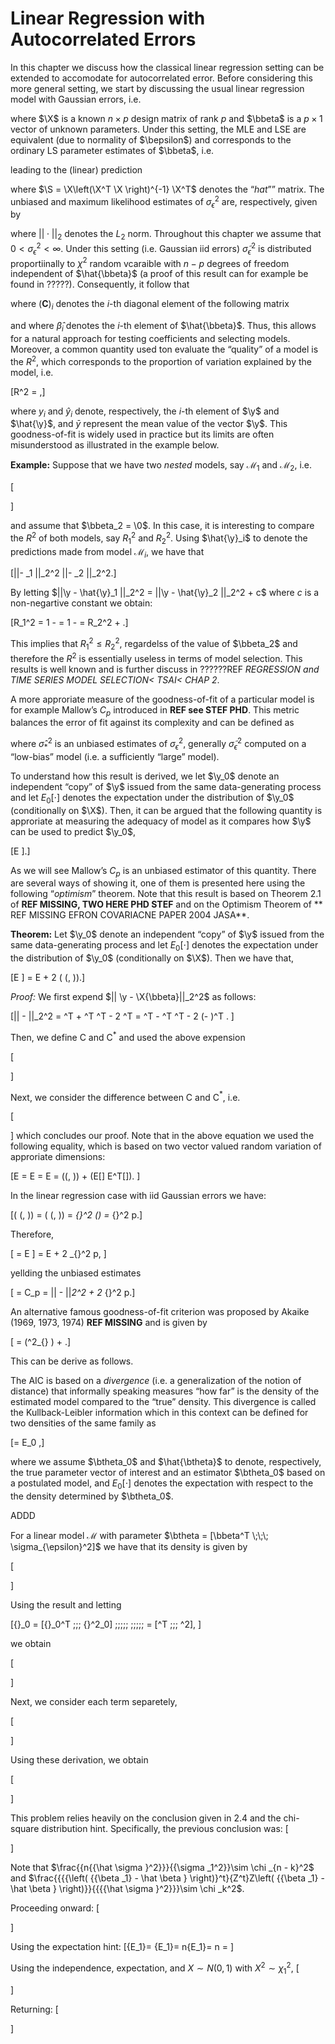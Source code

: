 # Linear Regression with Autocorrelated Errors

In this chapter we discuss how the classical linear regression setting can be extended to accomodate for autocorrelated error. Before considering this more general setting, we start by discussing the usual linear regression model with Gaussian errors, i.e. 

\begin{equation*}
 \y = \X \bbeta + \bepsilon, \;\;\; \bepsilon \sim \mathcal{N}\left( \0,\sigma_{\epsilon}^2 \I \right) ,
\end{equation*}

where $\X$ is a known $n \times p$ design matrix of rank $p$ and $\bbeta$ is a $p \times 1$ vector of unknown parameters. Under this setting, the MLE and LSE are equivalent (due to normality of $\bepsilon$) and corresponds to the ordinary LS parameter estimates of $\bbeta$, i.e.

\begin{equation}
	\hat{\bbeta} = \left(\X^T \X \right)^{-1} \X^T \y ,
	\label{eq:betaLSE}
\end{equation}

leading to the (linear) prediction

\begin{equation*}
	\hat{\y} = \X \hat{\bbeta} = \S \y
\end{equation*}

where $\S = \X\left(\X^T \X \right)^{-1} \X^T$ denotes the "*hat*"" matrix. The unbiased and maximum likelihood estimates of $\sigma^2_{\epsilon}$ are, respectively, given by

\begin{equation}
		\tilde{\sigma}^2_{\epsilon} = \frac{||\y - \hat{\y} ||_2^2}{n - p} \;\;\, \text{and} \;\;\,
		\hat{\sigma}^2_{\epsilon} = \frac{||\y - \hat{\y} ||_2^2}{n}\,,
	\label{eq:LM:sig2:hat}
\end{equation}

where $|| \cdot ||_2$ denotes the $L_2$ norm.  Throughout this chapter we assume that $0 < \sigma_{\epsilon}^2 < \infty$. Under this setting (i.e. Gaussian iid errors) $\tilde{\sigma}^2_{\epsilon}$ is distributed proportiinally to $\chi^2$ random vcaraible with $n-p$ degrees of freedom independent of $\hat{\bbeta}$ (a proof of this result can for example be found in ?????). Consequently, it follow that

\begin{equation}
	\frac{\hat{\beta}_i - \beta_i}{\left(\boldsymbol{C}\right)_{i}} \sim t_{n-p},
	\label{eq:beta_t_dist}
\end{equation}

where $\left(\boldsymbol{C}\right)_{i}$ denotes the $i$-th diagonal element of the following matrix

\begin{equation}
		\boldsymbol{C} = \cov \left(\hat{\bbeta} \right) = \sigma_{\epsilon}^2 \left(\X^T \X\right)^{-1},
	\label{eq:covbeta}
\end{equation}

and where $\hat{\beta}_i$ denotes the $i$-th element of $\hat{\bbeta}$. Thus, this allows for a natural approach for testing coefficients and selecting models. Moreover, a common quantity used ton evaluate the "quality" of a model is the $R^2$, which corresponds to the proportion of variation explained by the model, i.e.

\[R^2 = \frac{\sum_{i=1}^n \left(y_i - \hat{\y}_i\right)^2 - \sum_{i=1}^n \left(y_i - \bar{y}\right)^2}{\sum_{i=1}^n \left(y_i - \bar{y}\right)^2},\]

where $y_i$ and $\hat{y}_i$ denote, respectively, the $i$-th element of $\y$ and $\hat{\y}$, and $\bar{y}$ represent the mean value of the vector $\y$. This goodness-of-fit is widely used in practice but its limits are often misunderstood as illustrated in the example below.

**Example:** Suppose that we have two *nested* models, say $\mathcal{M}_1$ and $\mathcal{M}_2$, i.e.

\[\begin{aligned}
\mathcal{M}_1: \;\;\;\;\; \y &= \X_1 \bbeta_1 + \bepsilon,\\
\mathcal{M}_2: \;\;\;\;\; \y &= \X_1 \bbeta_1 + \X_2 \bbeta_2 + \bepsilon,\\
\end{aligned}\]

and assume that $\bbeta_2 = \0$. In this case, it is interesting to compare the $R^2$ of both models, say $R_1^2$ and $R^2_2$. Using $\hat{\y}_i$ to denote the predictions made from model $\mathcal{M}_i$, we have that

\[||\y - \hat{\y}_1 ||_2^2 \geq ||\y - \hat{\y}_2 ||_2^2.\]

By letting $||\y - \hat{\y}_1 ||_2^2 = ||\y - \hat{\y}_2 ||_2^2 + c$ where $c$ is a non-negartive constant we obtain:

\[R_1^2 = 1 - \frac{ ||\y - \hat{\y}_1 ||_2^2 }{ \sum_{i=1}^n \left(y_i - \bar{y}\right)^2}  = 1 - \frac{||\y - \hat{\y}_2  ||_2^2 
+ c}{\sum_{i=1}^n \left(y_i - \bar{y}\right)^2} = R_2^2 + \frac{c}{\sum_{i=1}^n \left(y_i - \bar{y}\right)^2}.\]

This implies that $R_1^2 \leq R_2^2$, regardelss of the value of $\bbeta_2$ and therefore the $R^2$ is essentially useless in terms of model selection. This results is well known and is further discuss in ??????REF *REGRESSION and TIME SERIES MODEL SELECTION< TSAI< CHAP 2*.

<!--Rob: could you expand a little the intro to linear model, maybe an example,.. no rush... thanks mate! -->

A more approriate measure of the goodness-of-fit of a particular model is for example Mallow's $C_p$ introduced in **REF see STEF PHD**. This metric balances the error of fit against its complexity and can be defined as

\begin{equation}
C_p = || \y - \X\hat{\bbeta}||_2^2 +  2 \hat{\sigma}_{\ast}^2 p,
\label{eq:MallowCp}
\end{equation}

where $\hat{\sigma}_{\ast}^2$ is an unbiased estimates of ${\sigma}_{\epsilon}^2$, generally $\tilde{\sigma}^2_{\epsilon}$ computed on a "low-bias" model (i.e. a sufficiently "large" model).

To understand how this result is derived, we let $\y_0$ denote an independent "copy" of $\y$ issued from the same data-generating process and let $E_0[\cdot]$ denotes the expectation under the distribution of $\y_0$ (conditionally on $\X$). Then, it can be argued that the following quantity is approriate at measuring the adequacy of model as it compares how $\y$ can be used to predict $\y_0$,

\[E \left[ E_0 \left[ || \y_0 - \X\hat{\bbeta}||_2^2 \right] \right].\]

As we will see Mallow's $C_p$ is an unbiased estimator of this quantity. There are several ways of showing it, one of them is presented here using the following "*optimism*" theorem. Note that this result is based on Theorem 2.1 of **REF MISSING, TWO HERE PHD STEF** and on the Optimism Theorem of ** REF MISSING EFRON COVARIACNE PAPER 2004 JASA**.

**Theorem:** Let $\y_0$ denote an independent "copy" of $\y$ issued from the same data-generating process and let $E_0[\cdot]$ denotes the expectation under the distribution of $\y_0$ (conditionally on $\X$). Then we have that,

\[E \left[ E_0 \left[ || \y_0 - \X\hat{\bbeta}||_2^2 \right] \right] = E \left[ || \y - \X\hat{\bbeta}||_2^2 \right] + 2 \tr \left( \cov \left(\y, \X \hat{\bbeta} \right)\right).\]

*Proof:* We first expend $|| \y - \X{\bbeta}||_2^2$ as follows:

\[|| \y - \X{\bbeta}||_2^2 = \y^T \y + \bbeta^T \X^T \X \bbeta - 2 \y^T \X \bbeta = \y^T \y - \bbeta^T \X^T \X \bbeta - 2 \left(\y - \X\bbeta\right)^T \X \bbeta. \]

Then, we define C and C$^\ast$ and used the above expension

\[\begin{aligned}
\text{C} &= E \left[ E_0 \left[ || \y_0 - \X\hat{\bbeta}||_2^2 \right] \right] =  E_0 \left[ \y_0^T \y_0 \right] - E \left[ \hat{\bbeta}^T \X^T \X \hat{\bbeta}\right] - 2 E \left[\left(E_0 \left[ \y_0\right] - \X\hat{\bbeta}\right)^T \X \hat{\bbeta}\right],\\
\text{C}^\ast &= E \left[ || \y - \X\hat{\bbeta}||_2^2 \right] =  E \left[ \y^T \y \right] - E \left[ \hat{\bbeta}^T \X^T \X \hat{\bbeta}\right] - 2 E \left[\left( \y - \X\hat{\bbeta}\right)^T \X \hat{\bbeta}\right].
\end{aligned}\]

Next, we consider the difference between C and C$^\ast$, i.e.

\[\begin{aligned} 
\text{C} - \text{C}^\ast &= 2 E \left[\left( \y - E_0 \left[ \y_0\right]\right)^T \X \hat{\bbeta}\right] = 2 \tr \left( \cov \left(\y - E_0 [\y_0], \X \hat{\bbeta} \right)\right) + 2 \tr \left(E \left[\y - E_0 [\y_0] \right] E^T [\X \hat{\bbeta}]\right) \\
&= 2 \tr \left( \cov \left(\y - E_0 [\y_0], \X \hat{\bbeta} \right)\right) = 2 \tr \left( \cov \left(\y, \X \hat{\bbeta} \right)\right),
\end{aligned}
\]
which concludes our proof. Note that in the above equation we used the following equality, which is based on two vector valued random variation of approriate dimensions:

\[E \left[\X^T \boldsymbol{Z}\right]  = E \left[\tr \left(\X^T \boldsymbol{Z}\right)\right] = E \left[\tr \left( \boldsymbol{Z} \X^T \right)\right] = \tr \left(\cov \left(\X, \boldsymbol{Z}\right)\right) + \tr \left(E[\X] E^T[\boldsymbol{Z}]\right). \]

In the linear regression case with iid Gaussian errors we have:

\[\tr \left( \cov \left(\y, \X \hat{\bbeta} \right)\right) = \tr \left( \cov \left(\y, \S \y \right)\right) = \sigma_{\epsilon}^2 \tr\left(\S\right) = \sigma_{\epsilon}^2 p.\]

Therefore,

\[\text{C} = E \left[ E_0 \left[ || \y_0 - \X\hat{\bbeta}||_2^2 \right] \right] = E \left[ || \y - \X\hat{\bbeta}||_2^2 \right] + 2 \sigma_{\epsilon}^2 p, \]

yellding the unbiased estimates

\[\widehat{\text{C}} = C_p = || \y - \X\hat{\bbeta}||_2^2 +  2 \hat{\sigma}_{\ast}^2 p.\]

An alternative famous goodness-of-fit criterion was proposed by Akaike (1969, 1973, 1974) **REF MISSING** and is given by

\[\text{AIC} = \log \left(\hat{\sigma}^2_{\epsilon} \right) + \frac{n + 2p}{n}.\]

This can be derive as follows.

The AIC is based on a *divergence* (i.e. a generalization of the notion of distance) that informally speaking measures "how far" is the density of the estimated model compared to the "true" density. This divergence is called the Kullback-Leibler information which in this context can be defined for two densities of the same family as

\[\KL  =  \frac{1}{n} E_0 \left[\log \left(  
\frac{f (\y| \btheta_0)}
{f (\y| \hat{\btheta})}
\right)\right],\]

where we assume $\btheta_0$ and $\hat{\btheta}$ to denote, respectively, the true parameter vector of interest and an estimator $\btheta_0$ based on a postulated model, and $E_0 \left[\cdot\right]$ denotes the expectation with respect to the the density determined by $\btheta_0$. 


ADDD

For a linear model $\mathcal{M}$ with parameter $\btheta = [\bbeta^T \;\;\; \sigma_{\epsilon}^2]$ we have that its density is given by

\[\begin{aligned} 
  f\left( {\y|\btheta } \right) &= {\left( {2\pi } \right)^{ - n/2}}{\left| { \sigma_{\epsilon}^2 \I} \right|^{ - 1/2}}\exp \left( { - \frac{1}{2}{{\left( {\y - \X{\bbeta}} \right)}^T}{{\left( {\sigma_{\epsilon}^2 \I} \right)}^{ - 1}}\left( {\y - \X{\beta _i}} \right)} \right)  \\
   &= {\left( {2\pi } \right)^{ - n/2}}{\left( {\sigma_{\epsilon}^2} \right)^{ - n/2}}\exp \left( { - \frac{1}{{2 \sigma_{\epsilon}^2}}{{\left( {\y - \X{\bbeta}} \right)}^T}\left( {\y - \X{\bbeta}} \right)} \right).  \\ 
\end{aligned} \]

Using the result and letting 

\[{\btheta}_0 = [{\bbeta}_0^T \;\;\; {\sigma}^2_0] \;\;\;\;\; \text{ and }  \;\;\;\;\; \hat{\btheta} = [\hat{\bbeta}^T \;\;\; \hat{\sigma}^2], \]

we obtain

\[\begin{aligned}
  {E_0}\left[ {\log \left( {\frac{{f\left( {\y|{\btheta_0}} \right)}}{{f\left( {\y|{\hat{\btheta}}} \right)}}} \right)} \right]
   &= {E_0}\left[ {\log \left( {\frac{{{{\left( {\sigma _0^2} \right)}^{ - n/2}}}}{{{{\left( {\sigma ^2} \right)}^{ - n/2}}}}} \right) + \log \left( {\frac{{\exp \left( { - \frac{1}{{2\sigma _0^2}}{{\left( {\y - \X{\bbeta _0}} \right)}^T}\left( {\y - \X{\bbeta _0}} \right)} \right)}}{{\exp \left( { - \frac{1}{{2\sigma ^2}}{{\left( {\y - \X{\hat{\bbeta}}} \right)}^T}\left( {\y - \X{\hat{\bbeta}}} \right)} \right)}}} \right)} \right]  \\
   &= \log \left( {\frac{{{{\left( {\sigma _0^2} \right)}^{ - n/2}}}}{{{{\left( {\sigma ^2} \right)}^{ - n/2}}}}} \right) + {E_0}\left[ {\log \left( {\exp \left( { - \frac{1}{{2\sigma _0^2}}{{\left( {\y - \X{\bbeta _0}} \right)}^T}\left( {\y - \X{\bbeta _0}} \right)} \right)} \right)} \right]  \\
   &- {E_0}\left[ {\log \left( {\exp \left( { - \frac{1}{{2\sigma ^2}}{{\left( {\y - \X{\hat{\bbeta}}} \right)}^T}\left( {\y - \X{\hat{\bbeta}}} \right)} \right)} \right)} \right]  \\ 
   &= -\frac{n}{2}\log \left( {\frac{{\sigma _0^2}}{{\sigma ^2}}} \right) - \frac{1}{{2\sigma _0^2}}{E_0}\left[ {{{\left( {\y - \X{\bbeta _0}} \right)}^T}\left( {\y - \X{\bbeta _0}} \right)} \right] \\
   &+ \frac{1}{{2\sigma ^2}}{E_0}\left[ {{{\left( {\y - \X{\hat{\bbeta}}} \right)}^T}\left( {\y - \X{\hat{\bbeta}}} \right)} \right].  \\ 
\end{aligned} \]

Next, we consider each term separetely,

\[\begin{aligned}
{E_0}\left[ {{{\left( {\y - \X{\bbeta _0}} \right)}^T}\left( {\y - \X{\bbeta _0}} \right)} \right] &= n \sigma^2_0,\\
  {E_0}\left[ {{{\left( {\y - \X{\hat{\bbeta}}} \right)}^T}\left( {\y - Z\hat{\bbeta}} \right)} \right] &= {E_0}\left[ {{{\left( {\y - \left[ {\X \bbeta_0 + \X\left( {\hat{\bbeta} - \bbeta_0} \right)} \right]} \right)}^T}\left( {\y - \left[ {\X \bbeta_0 + \X\left( {\hat{\bbeta} - \bbeta_0} \right)} \right]} \right)} \right]  \\
   &= {E_0}\left[ {{{\left( {\y - \X \bbeta_0 - \X\left( {\hat{\bbeta} - \bbeta_0} \right)} \right)}^T}\left( {\y - \X \bbeta_0 - \X\left( {\hat{\bbeta} - \bbeta_0} \right)} \right)} \right]  \\
   &= {E_0}\left[ {{{\left( {\y - \X \bbeta_0} \right)}^T}\left( {\y - \X \bbeta_0} \right)} \right]  \\
   &- {E_0}\left[ {{{\left( {\y - \X \bbeta_0} \right)}^T}} \right]\X\left( {\bbeta_0 - \hat{\bbeta}} \right) - {\left( {\X\left( {\bbeta_0 - \hat{\bbeta}} \right)} \right)^T}{E_0}\left[ {\left( {\y - \X \bbeta_0} \right)} \right]  \\
   &+ {\left( {\bbeta_0 - \hat{\bbeta}} \right)^T}{\X^T}\X\left( {\bbeta_0 - \hat{\bbeta}} \right)  \\ 
   &= {E_0}\left[ {{{\left( {\y - \X \bbeta_0} \right)}^T}\left( {\y - \X \bbeta_0} \right)} \right] + {\left( {\bbeta_0 - \hat{\bbeta}} \right)^T}{\X^T}\X\left( {\bbeta_0 - \hat{\bbeta}} \right)  \\
   &= {E_0}\left[ {{{\left( {\y - \X\bbeta_0} \right)}^T}\left( {\y - \X\bbeta_0} \right)} \right] + {\left( {\bbeta_0 - \hat{\bbeta}} \right)^T}{\X^T}\X\left( {\bbeta_0 - \hat{\bbeta}} \right)  \\
   &= n\sigma_0^2 + {\left( {\bbeta_0 - \hat{\bbeta}} \right)^T}{\X^T}\X\left( {\bbeta_0 - \hat{\bbeta}} \right).  
\end{aligned} \]

Using these derivation, we obtain

\[\begin{aligned}
  \KL \left(\hat{\btheta}, \btheta_0 \right) & = \frac{1}{n}{E_0}\left[ {\log \left( {\frac{{f\left( {\y|{\btheta_0}} \right)}}{{f\left( {\y|{\hat{\btheta}}} \right)}}} \right)} \right]\\
     &= \frac{1}{n}\left[ {\frac{n}{2}\left( {\frac{{\sigma _0^2}}{{\hat{\sigma}^2}} - \log \left( {\frac{{\sigma _0^2}}{{\hat{\sigma}^2}}} \right) - 1} \right) + \frac{{{{\left( {{\bbeta _0} - {\hat{\bbeta}}} \right)}^T}{\X^T}\X\left( {{\bbeta _0} - {\hat{\bbeta}}} \right)}}{{2\hat{\sigma}^2}}} \right]  \\
   &= \frac{1}{2}\left( {\frac{{\sigma _0^2}}{{\hat{\sigma}^2}} - \log \left( {\frac{{\sigma _0^2}}{{\hat{\sigma}^2}}} \right) - 1} \right) + \frac{1}{2}\frac{{{{\left( {{\bbeta _0} - {\hat{\bbeta}}} \right)}^T}{\X^T}\X\left( {{\bbeta _0} - {\hat{\bbeta}}} \right)}}{{n\hat{\sigma}^2}}  .
\end{aligned} \]


This problem relies heavily on the conclusion given in 2.4 and the
chi-square distribution hint. Specifically, the previous conclusion was:
\[\begin{aligned}
  I\left( {{\beta _1},\sigma _1^2;\hat \beta ,{{\hat \sigma }^2}} \right) &= \frac{1}{n}{E_1}\left[ {\log \left( {\frac{{f\left( {y;{\beta _1},\sigma _1^2} \right)}}{{f\left( {y;\hat \beta ,{{\hat \sigma }^2}} \right)}}} \right)} \right]  \\
   &= \frac{1}{2}\left( {\frac{{\sigma _1^2}}{{{{\hat \sigma }^2}}} - \log \left( {\frac{{\sigma _1^2}}{{{{\hat \sigma }^2}}}} \right) - 1} \right) + \frac{1}{2}\frac{{{{\left( {{\beta _1} - \hat \beta } \right)}^t}{Z^t}Z\left( {{\beta _1} - \hat \beta } \right)}}{{n{{\hat \sigma }^2}}}  \\ 
\end{aligned} \]

Note that
$\frac{{n{{\hat \sigma }^2}}}{{\sigma _1^2}}\sim \chi _{n - k}^2$ and
$\frac{{{{\left( {{\beta _1} - \hat \beta } \right)}^t}{Z^t}Z\left( {{\beta _1} - \hat \beta } \right)}}{{{{\hat \sigma }^2}}}\sim \chi _k^2$.

Proceeding onward: \[\begin{aligned}
  {E_1}\left[ {I\left( {{\beta _1},\sigma _1^2;\hat \beta ,{{\hat \sigma }^2}} \right)} \right] &= {E_1}\left[ {\frac{1}{2}\left( {\frac{{\sigma _1^2}}{{{{\hat \sigma }^2}}} - \log \left( {\frac{{\sigma _1^2}}{{{{\hat \sigma }^2}}}} \right) - 1} \right) + \frac{1}{2}\frac{{{{\left( {{\beta _1} - \hat \beta } \right)}^t}{Z^t}Z\left( {{\beta _1} - \hat \beta } \right)}}{{n{{\hat \sigma }^2}}}} \right]  \\
   &= \frac{1}{2}\left( {{E_1}\left[ {\frac{{\sigma _1^2}}{{{{\hat \sigma }^2}}}} \right] - {E_1}\left[ {\log \left( {\frac{{\sigma _1^2}}{{{{\hat \sigma }^2}}}} \right)} \right] - 1 + {E_1}\left[ {\frac{{{{\left( {{\beta _1} - \hat \beta } \right)}^t}{Z^t}Z\left( {{\beta _1} - \hat \beta } \right)}}{{n{{\hat \sigma }^2}}}} \right]} \right) 
\end{aligned} \]

Using the expectation hint:
\[{E_1}\left[ {\frac{{\sigma _1^2}}{{{{\hat \sigma }^2}}}} \right] = {E_1}\left[ {\frac{n{\sigma _1^2}}{{n{{\hat \sigma }^2}}}} \right]  = n{E_1}\left[ {\frac{{\sigma _1^2}}{{n{{\hat \sigma }^2}}}} \right] = n \cdot \frac{1}{{n - k - 2}} = \frac{n}{{n - k - 2}}\]

Using the independence, expectation, and $X \sim N\left(0,1\right)$ with
$X^2 \sim \chi _1^2$, \[\begin{aligned}
  {E_1}\left[ {\frac{{{{\left( {{\beta _1} - \hat \beta } \right)}^t}{Z^t}Z\left( {{\beta _1} - \hat \beta } \right)}}{{n{{\hat \sigma }^2}}}} \right] &= \frac{1}{n}{E_1}\left[ {\frac{{{{\left( {{\beta _1} - \hat \beta } \right)}^t}{Z^t}Z\left( {{\beta _1} - \hat \beta } \right)}}{{\sigma _1^2}} \cdot \frac{{\sigma _1^2}}{{{{\hat \sigma }^2}}}} \right]  \\
   &= \frac{1}{n}\underbrace {{E_1}\left[ {\frac{{{{\left( {{\beta _1} - \hat \beta } \right)}^t}{Z^t}Z\left( {{\beta _1} - \hat \beta } \right)}}{{\sigma _1^2}}} \right]E\left[ {\frac{{\sigma _1^2}}{{{{\hat \sigma }^2}}}} \right]}_{{\text{Independence}}}  \\
   &= \frac{1}{n}\underbrace {{E_1}\left[ {\frac{{{{\left( {{\beta _1} - \hat \beta } \right)}^t}{Z^t}Z\left( {{\beta _1} - \hat \beta } \right)}}{{\sigma _1^2}}} \right]}_{{X^2}\sim \chi _1^2 \Rightarrow \sum\limits_{i = 1}^k {X_i^2} \sim \chi _k^2
} \cdot \frac{n}{{n - k - 2}}  \\
   &= \frac{1}{n} \cdot k \cdot \frac{n}{{n - k - 2}}  \\
   &= \frac{k}{{n - k - 2}} 
\end{aligned} \]

Returning: \[\begin{aligned}
   &= \frac{1}{2}\left( {{E_1}\left[ {\frac{{\sigma _1^2}}{{{{\hat \sigma }^2}}}} \right] - {E_1}\left[ {\log \left( {\frac{{\sigma _1^2}}{{{{\hat \sigma }^2}}}} \right)} \right] - 1 + {E_1}\left[ {\frac{{{{\left( {{\beta _1} - \hat \beta } \right)}^t}{Z^t}Z\left( {{\beta _1} - \hat \beta } \right)}}{{n{{\hat \sigma }^2}}}} \right]} \right)  \\
   &= \frac{1}{2}\left( {\left( {\frac{n}{{n - k - 2}}} \right) - {E_1}\left[ {\log \left( {\frac{{\sigma _1^2}}{{{{\hat \sigma }^2}}}} \right)} \right] - 1 + \left( {\frac{k}{{n - k - 2}}} \right)} \right)  \\
   &= \frac{1}{2}\left( {\frac{{n + k}}{{n - k - 2}} - {E_1}\left[ {\log \left( {\frac{{\sigma _1^2}}{{{{\hat \sigma }^2}}}} \right)} \right] - 1} \right)  \\
   &= \frac{1}{2}\left( { - {E_1}\left[ {\log \left( {\sigma _1^2} \right) - \log \left( {{{\hat \sigma }^2}} \right)} \right] + \frac{{n + k}}{{n - k - 2}} - 1} \right)  \\
   &= \frac{1}{2}\left( { - \log \left( {\sigma _1^2} \right) + {E_1}\left[ {\log \left( {{{\hat \sigma }^2}} \right)} \right] + \frac{{n + k}}{{n - k - 2}} - 1} \right)
\end{aligned} \]